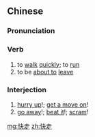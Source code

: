 ==Chinese==
{{zh-forms}}

===Pronunciation===
{{zh-pron
|m=kuàizǒu
|cat=v,intj
}}

===Verb===
{{zh-verb}}

# to [[walk]] [[quickly]]; to [[run]]
# to be [[about to]] [[leave]]

===Interjection===
{{zh-interj}}

# [[hurry up]]!; [[get a move on]]!
# [[go away]]!; [[beat it]]!; [[scram]]!

[[mg:快走]]
[[zh:快走]]